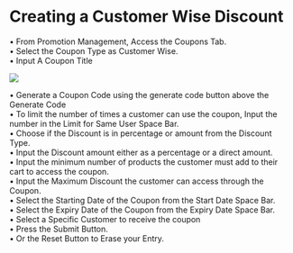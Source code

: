 # Creating a Customer Wise Discount

•	From Promotion Management, Access the Coupons Tab.  
•	Select the Coupon Type as Customer Wise.  
•	Input A Coupon Title   

![](../images/p15.png)

•	Generate a Coupon Code using the generate code button above the Generate Code   
•	To limit the number of times a customer can use the coupon, Input the number in the Limit for Same User Space Bar.  
•	Choose if the Discount is in percentage or amount from the Discount Type.  
•	Input the Discount amount either as a percentage or a direct amount.  
•	Input the minimum number of products the customer must add to their cart to access the coupon.  
•	Input the Maximum Discount the customer can access through the Coupon.  
•	Select the Starting Date of the Coupon from the Start Date Space Bar.  
•	Select the Expiry Date of the Coupon from the Expiry Date Space Bar.  
•	Select a Specific Customer to receive the coupon  
•	Press the Submit Button.  
•	Or the Reset Button to Erase your Entry.  
